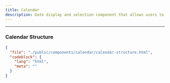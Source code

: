 ```yaml
---
title: Calendar
description: Date display and selection component that allows users to view and pick dates.
---
```


<ComponentPreview src="calendar" />

---

### Calendar Structure

```json doc-gen:file
{
  "file": "./public/components/calendar/calendar-structure.html",
  "codeblock": {
    "lang": "html",
    "meta": ""
  }
}
```